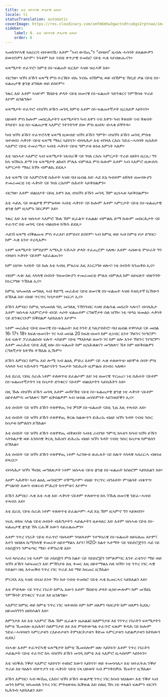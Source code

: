```yaml
---
title: እቲ ሳይንሳዊ ቃላታዊ ጸወታ
locale: ti
statusTranslation: automatic
coverImage: https://res.cloudinary.com/xmfm6mhw3gwctndtcubgx2rptnae/image/upload/v1741354419/small_cover_la_gran_rebelion_28716e29d2.webp
sidebar:
    label: 8. እቲ ሳይንሳዊ ቃላታዊ ጸወታ
    order: 8
---
```

ኣመክንዮኣዊ ኣዘራርባ ብተወሳኺ፡ እቶም “ኣብ ውሽጢ”ን “ብዛዕባ” ዚብሉ ሓሳባት ይጸልውዎን ይውስንዎን እዮም፣ ንሳቶም ከቶ ናብቲ ቀጥታዊ ተመክሮ ናይቲ ሓቂ ኣየብጽሑናን።

ፍጻሜታት ተፈጥሮ፡ ከምቲ ስነ-ፍልጠት ዚርእዮ ኣዝዩ ዝረሓቐ እዩ።

ብርግጽ፡ ዝኾነ ይኹን ፍጻሜ ምስ ተረኽበ፡ ብኡ ንብኡ ብኸምዚ ወይ ብኸምቲ ኸቢድ ቃል ናይቲ ስነ-ፍልጠታዊ ቋንቋ ይግለጽ ወይ ይስየም።

ንጹር እዩ፡ እቶም ኣዝዮም ኸበድቲ ቃላት ናይቲ ዘመናዊ ስነ-ፍልጠት ንድንቁርና ንምኽሳቱ ጥራይ እዮም ዜገልግሉ።

ፍጻሜታት ተፈጥሮ ብዝኾነ ይኹን መገዲ ከምቲ እቶም ስነ-ፍልጠተኛታት ዚርእይዎ ኣይኮነን።

ህይወት ምስ ኩሎም መስርሕታትን ፍጻሜታትን ካብ እዋን ናብ እዋን፡ ካብ ቅጽበት ናብ ቅጽበት ትካየድ፣ እቲ ስነ-ፍልጠታዊ ኣእምሮ ንትንትንዋ ደው ምስ ዜብላ፡ ብሓቂ ይቐትላ።

ካብ ዝኾነ ይኹን ተፈጥሮኣዊ ፍጻሜ ዚውሰድ ዝኾነ ይኹን ግምት፡ ብዝኾነ ይኹን መገዲ ምስቲ ዝተወሰነ ሓቅነት ናይቲ ፍጻሜ ማዕረ ኣይኮነን፡ ብሳላሕታ እቲ ብገዛእ ርእሱ ንድፈ-ሓሳባት ዚስሕት ኣእምሮ ናይቲ ተመራማሪ፡ ኣብቲ ሓቅነት ናይቲ ግምታቱ ጽኑዕ እምነት ኣለዎ።

እቲ ዝሰሓተ ኣእምሮ ኣብ ፍጻሜታት ነጸብራቕ ናይ ገዛእ ርእሱ ኣምርታት ጥራይ ዘይኮነ ዚርኢ፡ ግን ከኣ ዝኸፍአ ድማ ነቲ ፍጻሜታት ልክዕን ምሉእ ብምሉእ ምስ ኩሎም እቶም ኣብ ኣእምሮ ዚውሰዱ ኣምርታት ማዕረ ክኾኑ ብምልኪ ይደሊ።

እቲ ፍጻሜ ናይ ኣእምሮኣዊ ስሕተት ኣዝዩ ባህ ዜብል እዩ፡ ሓደ እኳ ካብቶም ዕሸላት ዘመናውያን ተመራመርቲ ነቲ ሓቅነት ናይ ገዛእ ርእሶም ስሕተት ኣይቅበልዎን።

ብርግጽ፡ እቶም ብልህታት ናይዚ እዋን እዚ ብዝኾነ ይኹን መገዲ ኸም ዚሰሓቱ ኣይቅበልዎን።

እቲ ሓይሊ ናይ ውልቃዊ ምምዕዳው ኣብቲ ሓቅነት ናይ ኩሎም እቶም ኣምርታት ናይቲ ስነ-ፍልጠታዊ ቋንቋ ከም ዚኣምኑ ገይርዎም እዩ።

ንጹር እዩ፡ እቲ ዝሰሓተ ኣእምሮ ኹሉ ኸም ዚፈልጥ የሐልል፡ ብምልኪ ድማ ኩሎም መስርሕታት ናይ ተፈጥሮ በቲ መገዲ ናይቲ ብልህነቱ ክኸዱ ይደሊ።

ሓድሽ ፍጻሜ ብቕልጡፍ ምስ ተራእየ፡ ይምደብ፡ ይሰየም፡ ኣብ ከምዚ ወይ ኣብ ከምቲ ቦታ ይግበር፡ ከም ሓቂ እንተ ተረዲእዎ።

ነቶም ፍጻሜታት ንምስያም ኣማኢት ኣሽሓት ቃላት ተፈጢሮም ኣለዉ፡ እቶም ሓሰውቲ ምሁራት ግን ብዛዕባ ሓቅነት ናይቶም ኣይፈልጡን።

ከም ህያው ኣብነት ናይ ኩሉ እቲ ኣብዚ ምዕራፍ እዚ እነረጋግጾ ዘሎና፡ ነቲ ሰብነት ክንጠቅስ ኢና።

ብስም ሓቂ፡ እዚ ኣካላዊ ሰብነት ንዘመናውያን ተመራመርቲ ምሉእ ብምሉእ ከም ዘይፍለጥ ብጽንዓት ከነረጋግጽ ንኽእል ኢና።

ከምዚ ዝኣመሰለ መግለጺ ኣብ ቅድሚ መራሕቲ ናይቲ ዘመናዊ ስነ-ፍልጠት ኣዝዩ ትዕቢተኛ ኪኸውን ይኽእል እዩ፡ ብዘይ ጥርጥር ካባታቶም ነፍርዶ ኢና።

ይኹን እምበር፡ ከምዚ ዝኣመሰለ ዓቢ መግለጺ ንኽንገብር ኣዝዩ ድልዱል መሰረት ኣሎና፤ ብሳላሕታ እቶም ዝሰሓቱ ኣእምሮታት ብናይ ሓሶት ፍልጠቶም ርግጸኛታት ስለ ዝኾኑ፡ ነቲ ጭካኔ ዝመልኦ ሓቅነት ናይ ድንቁርናኦም ክቕበልዎ ኣይክእሉን እዮም።

ነቶም መራሕቲ ናይቲ ዘመናዊ ስነ-ፍልጠት፡ እቲ ኮንት ደ ካሊዮስትሮ፡ ባህ ዜብል ተዋሳኣይ ናይ መበል 16፡ 17ን 18ን ክፍለ-ዘመናት፡ ገና ኣብ መበል 20 ክፍለ-ዘመን ከም ዚነብር እንተ ኾይንና ንነግሮም፡ እቲ ፍሉጥ ፓራሴልሱስ፡ ፍሉጥ ሓካይም ናይቲ ማእከላይ ዘመን፡ ገና ከም ዘሎ እንተ ኾይንና ንነግሮም፡ እቶም መራሕቲ ናይቲ ሕጂ ዘሎ ስነ-ፍልጠት ከም ዚስሕቁልናን መግለጽና ኸቶ ከም ዘይቅበልዎን ርግጸኛታት ክትኾኑ ትኽእሉ ኢኹም።

ይኹን እምበር፡ ከምኡ እዩ፡ ሎሚ ኣብ ልዕሊ ምድሪ እቶም ናይ ሓቂ ተለወጥቲ፡ ዘይሞቱ ሰባት ምስ ኣካላት ካብ ኣሽሓትን ሚልዮናትን ዓመታት ንድሕሪት ዚምልሱ ይነብሩ ኣለዉ።

እቲ ደራሲ ናይዚ ስራሕ ነቶም ተለወጥቲ ይፈልጦም እዩ፡ ነቲ ዘመናዊ ጥርጠራ፡ ነቲ ስሕተት ናይቶም ስነ-ፍልጠተኛታትን ነቲ ኩነታት ድንቁርና ናይቶም ብልህታትን ኣይስሕትን እዩ።

በዚ ኹሉ ብዝኾነ ይኹን መገዲ እቶም መሻየኽቲ ናይቲ ስነ-ፍልጠታዊ ቋንቋ ነቲ ሓቅነት ናይቶም ዘይተለምዱ መግለጽና ኸም ዚቅበልዎም ኣብ ዝብል መሃይምነት ኣይንወድቕን ኢና።

እቲ ሰብነት ናይ ዝኾነ ይኹን ተለዋዋጢ ንቲ ቓንቓ ስነ-ፍልጠት ናይዚ ጊዜ እዚ ተጻብኦ እዩ።

እቲ ሰብነት ናይ ዝኾነ ይኹን ተለዋዋጢ ቅርጹ ክልውጥን ድሕሪኡ ብዘይ ዝኾነ ጉዳት ናብቲ ንቡር ኩነታቱ ክምለስን ይኽእል።

እቲ ሰብነት ናይ ዝኾነ ይኹን ተለዋዋጢ ብቅጽበት ኣብቲ ራብዓይ ዓምዲ ክኣቱን ክሳብ ዝኾነ ይኹን ኣትክልታዊ ወይ እንስሳዊ ቅርጺ ክሕዝን ድሕሪኡ ብዘይ ዝኾነ ጉዳት ናብቲ ንቡር ኩነታቱ ክምለስን ይኽእል።

እቲ ሰብነት ናይ ዝኾነ ይኹን ተለዋዋጢ ነቶም ኣረገውቲ ጽሑፋት ናይ ስሉጥ ኣካላዊ ኣሰራርሓ ብጽኑዕ ይጻረር።

ብሳላሕታ ዝኾነ ኻብዚ መግለጽታት ነቶም ዝሰሓቱ ናይቲ ቋንቋ ስነ-ፍልጠት ክስዕሮም ኣይክእልን እዩ።

እዞም ኣሕዋት፡ ኣብ ልዕሊ መንበሮም ተቐሚጦም፡ ብዘይ ጥርጥር ብንዕቀት፡ ምናልባት ብቁጥዓ፡ ምናልባት እውን ብቁሩብ ምሕረት ክጥምቱና እዮም።

ይኹን እምበር፡ ሓቂ እቲ ሓቂ እዩ፡ ሓቅነት ናይቶም ተለወጥቲ ከኣ ንኹሉ ዘመናዊ ንድፈ-ሓሳብ ተጻብኦ እዩ።

እቲ ደራሲ ናይቲ ስራሕ ነቶም ተለወጥቲ ይፈልጦም፡ ሓደ እኳ ኸም ዚኣምኖ ግን ኣይጽበን።

ነፍሲ ወከፍ ኣካል ናይቲ ሰብነት ብሕግታትን ሓይልታትን ዚቆጻጸር እዩ፡ እቶም ዝሰሓቱ ናይቲ ስነ-ፍልጠታዊ ቋንቋ ኸኣ ርሑቕ እውን ኣይፈልጡዎን።

እቶም ንጥረ ነገራት ናይቲ ተፈጥሮ ባዕላቶም ንባዕላቶም ንተግባራዊ ስነ-ፍልጠት ዘይፍለጡ እዮም፤ እተን ዝበለጻ ኬሚካላዊ ቀመራት ዘይተማልኣ እየን፤ H2O፡ ክልተ ኣቶማት ናይ ሃይድሮጅንን ሓደ ናይ ኦክስጅንን ንምፍጣር ማይ፡ ተሞክራዊ እዩ።

ኣብ ላቦራቶሪ ነቲ ኣቶም ናይ ኦክስጅን ምስ ክልተ ናይ ሃይድሮጅን ንምጽምባር እንተ ፈቲንና፡ ማይ ወይ ዝኾነ ይኹን ኣይፍጠርን እዩ፡ ምኽንያቱ እዚ ቀመር እዚ ዘይተማልአ ስለ ዝኾነ፡ ነቲ ንጥረ ነገር ሓዊ የድልዮ፡ በዚ እተጠቕሰ ንጥረ ነገር ጥራይ እዩ ማይ ክፍጠር ዚኽእል።

ምርዳእ እኳ ኣዝዩ ብሩህ እንተ ኾነ፡ ከቶ ናብቲ ተመክሮ ናይቲ ሓቂ ኪመርሓና ኣይክእልን እዩ።

እቲ ምድላው ናይ ንጥረ ነገራት ከምኡ እውን እቶም ኸበድቲ ቃላት ዚስየሙሎም፡ ከም መኽደኒ ንምኽሳት ድንቁርና ጥራይ እዩ ዜገልግል።

ኣእምሮ ከምዚ ወይ ከምቲ ንጥረ ነገር ዝተወሰነ ስም ከም ዘለዎን ባህርያት ከም ዘለዎን ኪደሊ፡ ዘይመስግንን ዘይከኣልን እዩ።

ለምንታይ እዩ እቲ ኣእምሮ ኹሉ ኸም ዚፈልጥ ዜሐልል፧ ስለምንታይ እዩ ንንጥረ ነገራትን ፍጻሜታትን ከምቲ ኺመስሎ ዚስሕት፧ ስለምንታይ እዩ እቲ ምስትውዓል ተፈጥሮ ፍጹም ቅዳሕ ናይ ኩሎም ንድፈ-ሓሳባቱን ኣምርታቱን ርእይቶታቱን ትምህርትታቱን ቅድመ ኣምርታቱን ኣድልዎታቱን ክትከውን ዚደሊ፧

ብሓቂ፡ እቶም ተፈጥሮኣዊ ፍጻሜታት ከምቲ ኺመስሎም ዘሎ ኣይኮኑን፡ እቶም ንጥረ ነገራትን ሓይልታት ናይቲ ተፈጥሮ ከኣ ብዝኾነ ይኹን መገዲ ከምቲ እቲ ኣእምሮ ዚሓስቦም ኣይኮኑን።

እቲ ዝነቕሕ ንቕሆ ኣእምሮ ኣይኮነን፡ ተዘክሮ እውን ኣይኮነን፡ ወይ ተመሳሳሊ። እቲ ዝተፈትሐ ንቕሆ ጥራይ እዩ ባዕሉን ብቀጥታን ነቲ ሓቅነት ናይቲ ናጻ ህይወት ኣብ ምንቅስቓሱ ኺፍትኖ ዚኽእል።

ይኹን እምበር፡ ኣብ ዉሽጢ ርእስና ዝኾነ ይኹን ውልቃዊ ንጥረ ነገር ክሳብ ዝህልው፡ እቲ ንቕሆ ኣብ መንጎ ከምዚ ዝኣመሰለ ንጥረ ነገር ምትዕጽጻፍ ኪቕጽል እዩ፡ ስለዚ ኸኣ ነቲ ቀጻልን ፍጹምን ብርሃን ኪሕጐስ ኣይክእልን እዩ።

